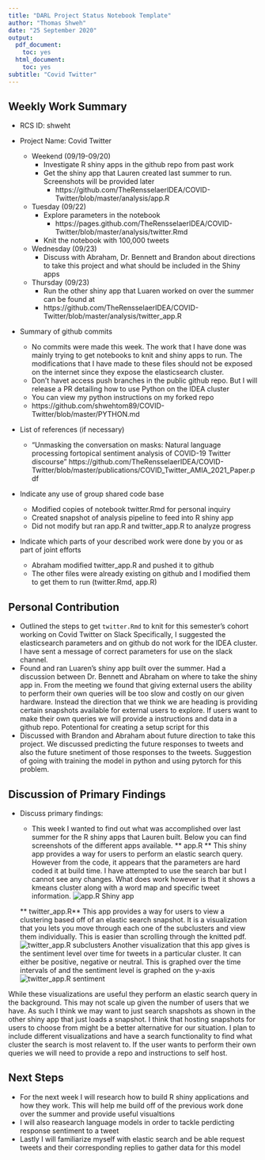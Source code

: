 ```yaml
---
title: "DARL Project Status Notebook Template"
author: "Thomas Shweh"
date: "25 September 2020"
output:
  pdf_document:
    toc: yes
  html_document:
    toc: yes
subtitle: "Covid Twitter"
---
```


## Weekly Work Summary	

* RCS ID: shweht
* Project Name: Covid Twitter

  * Weekend (09/19-09/20)
    * Investigate R shiny apps in the github repo from past work
    * Get the shiny app that Lauren created last summer to run. Screenshots will be provided later
        * https://github.com/TheRensselaerIDEA/COVID-Twitter/blob/master/analysis/app.R
  * Tuesday (09/22)
    * Explore parameters in the notebook
      * https://pages.github.com/TheRensselaerIDEA/COVID-Twitter/blob/master/analysis/twitter.Rmd
    * Knit the notebook with 100,000 tweets
  * Wednesday (09/23)
    * Discuss with Abraham, Dr. Bennett and Brandon about directions to take this project and what should be included in the Shiny apps
  * Thursday (09/23)
    * Run the other shiny app that Luaren worked on over the summer can be found at
    * https://github.com/TheRensselaerIDEA/COVID-Twitter/blob/master/analysis/twitter_app.R
      
    
* Summary of github commits 

    * No commits were made this week. The work that I have done was mainly trying to get notebooks to knit and shiny apps to run. 
      The modifications that I have made to these files should not be exposed on the internet since they expose the elasticsearch cluster.
    * Don't havet access push branches in the public github repo. But I will release a PR detailing how to use Python on the IDEA cluster
    * You can view my python instructions on my forked repo
    * https://github.com/shwehtom89/COVID-Twitter/blob/master/PYTHON.md

* List of references (if necessary)

    * "Unmasking the conversation on masks: Natural language processing fortopical sentiment analysis of COVID-19 Twitter discourse"
      https://github.com/TheRensselaerIDEA/COVID-Twitter/blob/master/publications/COVID_Twitter_AMIA_2021_Paper.pdf
      
* Indicate any use of group shared code base

    * Modified copies of notebook twitter.Rmd for personal inquiry
    * Created snapshot of analysis pipeline to feed into R shiny app
    * Did not modify but ran app.R and twitter_app.R to analyze progress
    
* Indicate which parts of your described work were done by you or as part of joint efforts

    * Abraham modified twitter_app.R and pushed it to github
    * The other files were already existing on github and I modified them to get them to run (twitter.Rmd, app.R)

## Personal Contribution	

* Outlined the steps to get `twitter.Rmd` to knit for this semester's cohort working on Covid Twitter on Slack
  Specifically, I suggested the elasticsearch parameters and on github do not work for the IDEA cluster. I have sent a message of correct parameters for use on the slack channel.
* Found and ran Luaren's shiny app built over the summer. Had a discussion between Dr. Bennett and Abraham on where to take the shiny app in. From the meeting we found that giving external users the ability to perform their own queries will be too slow and costly on our given hardware. Instead the direction that we think we are heading is providing certain snapshots available for external users to explore. If users want to make their own queries we will provide a instructions and data in a github repo. Potentional for creating a setup script for this
* Discussed with Brandon and Abraham about future direction to take this project. We discussed predicting the future responses to tweets and also the future snetiment of those responses to the tweets. Suggestion of going with training the model in python and using pytorch for this problem.

## Discussion of Primary Findings 	

* Discuss primary findings: 

    * This week I wanted to find out what was accomplished over last summer for the R shiny apps that Lauren built. Below you can find screenshots of the different apps available. 
    ** app.R **
    This shiny app provides a way for users to perform an elastic search query. However from the code, it appears that the parameters are hard coded it at build time. I have attempted to use the search bar but I cannot see any changes. What does work however is that it shows a kmeans cluster along with a word map and specific tweet information.
    ![app.R Shiny app](./shweht_images/assign3/img3.png)
	
	** twitter_app.R**
	This app provides a way for users to view a clustering based off of an elastic search snapshot. It is a visualization that you lets you move through each one of the subclusters and view them individually. This is easier than scrolling through the knitted pdf. 
	![twitter_app.R subclusters](./shweht_images/assign3/img1.png)
Another visualization that this app gives is the sentiment level over time for tweets in a particular cluster. It can either be positive, negative or neutral. This is graphed over the time intervals of and the sentiment level is graphed on the y-axis
![twitter_app.R sentiment](./shweht_images/assign3/img2.png)

While these visualizations are useful they perform an elastic search query in the background. This may not scale up given the number of users that we have. As such I think we may want to just search snapshots as shown in the other shiny app that just loads a snapshot. I think that hosting snapshots for users to choose from might be a better alternative for our situation. I plan to include different visualizations and have a search functionality to find what cluster the search is most relavent to. If the user wants to perform their own queries we will need to provide a repo and instructions to self host.

## Next Steps

* For the next week I will research how to build R shiny applications and how they work. This will help me build off of the previous work done over the summer and provide useful visualtions
* I will also reasearch language models in order to tackle perdicting response sentiment to a tweet
* Lastly I will familiarize myself with elastic search and be able request tweets and their corresponding replies to gather data for this model
